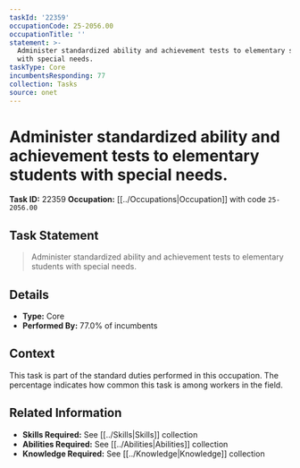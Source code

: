 ```yaml
---
taskId: '22359'
occupationCode: 25-2056.00
occupationTitle: ''
statement: >-
  Administer standardized ability and achievement tests to elementary students
  with special needs.
taskType: Core
incumbentsResponding: 77
collection: Tasks
source: onet
---
```

# Administer standardized ability and achievement tests to elementary students with special needs.

**Task ID:** 22359
**Occupation:** [[../Occupations|Occupation]] with code `25-2056.00`

## Task Statement

> Administer standardized ability and achievement tests to elementary students with special needs.

## Details

- **Type:** Core
- **Performed By:** 77.0% of incumbents

## Context

This task is part of the standard duties performed in this occupation. The percentage indicates how common this task is among workers in the field.

## Related Information

- **Skills Required:** See [[../Skills|Skills]] collection
- **Abilities Required:** See [[../Abilities|Abilities]] collection
- **Knowledge Required:** See [[../Knowledge|Knowledge]] collection
